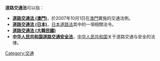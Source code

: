 '''道路交通法'''可以指：

*'''[[道路交通法_(澳門)|道路交通法 (澳門)]]'''，於2007年10月1日在[[澳門|澳門]]實施的交通法例。
*'''[[道路交通法_(日本)|道路交通法 (日本)]]'''，[[日本|日本]][[道路法_(日本)|道路法]]其中的一項相關法令。
*'''[[道路交通法_(大韓民國)|道路交通法 (大韓民國)]]'''
*'''[[中华人民共和国道路交通安全法|中华人民共和国道路交通安全法]]'''，[[中华人民共和国|中华人民共和国]]关于道路交通与安全的法律。

{{disambig|Cat=五字消歧义}}

[[Category:交通|Category:交通]]